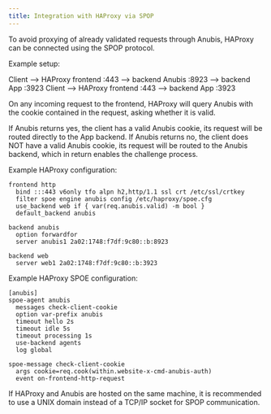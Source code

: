 ```yaml
---
title: Integration with HAProxy via SPOP
---
```


To avoid proxying of already validated requests through Anubis, HAProxy can be connected using the SPOP protocol.

Example setup:

Client --> HAProxy frontend :443 --> backend Anubis :8923 --> backend App :3923
Client --> HAProxy frontend :443 --> backend App :3923

On any incoming request to the frontend, HAProxy will query Anubis with the cookie contained in the request, asking whether it is valid.

If Anubis returns yes, the client has a valid Anubis cookie, its request will be routed directly to the App backend.
If Anubis returns no, the client does NOT have a valid Anubis cookie, its request will be routed to the Anubis backend, which in return enables the challenge process.

Example HAProxy configuration:

```
frontend http
  bind :::443 v6only tfo alpn h2,http/1.1 ssl crt /etc/ssl/crtkey
  filter spoe engine anubis config /etc/haproxy/spoe.cfg
  use_backend web if { var(req.anubis.valid) -m bool }
  default_backend anubis

backend anubis
  option forwardfor
  server anubis1 2a02:1748:f7df:9c80::b:8923

backend web
  server web1 2a02:1748:f7df:9c80::b:3923
```


Example HAProxy SPOE configuration:

```
[anubis]
spoe-agent anubis
  messages check-client-cookie
  option var-prefix anubis
  timeout hello 2s
  timeout idle 5s
  timeout processing 1s
  use-backend agents
  log global

spoe-message check-client-cookie
  args cookie=req.cook(within.website-x-cmd-anubis-auth)
  event on-frontend-http-request
```

If HAProxy and Anubis are hosted on the same machine, it is recommended to use a UNIX domain instead of a TCP/IP socket for SPOP communication.
